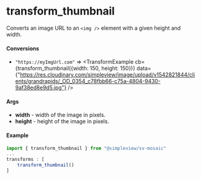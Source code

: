 
<Meta title="Utils/Transforms/Thumbnail"/>

# transform_thumbnail

Converts an image URL to an `<img />` element with a given height and width.

#### Conversions

* `"https://myImgUrl.com"` => <TransformExample cb={transform_thumbnail({width: 150, height: 150})} data={"https://res.cloudinary.com/simpleview/image/upload/v1542821844/clients/grandrapids/_OD_0354_c78fbb66-c75a-4804-9430-9af38ed8e9d5.jpg"} />

#### Args

* **width** - width of the image in pixels.
* **height** - height of the image in pixels.

#### Example

```js
import { transform_thumbnail } from "@simpleview/sv-mosaic"
...
transforms : [
    transform_thumbnail()
]
```
